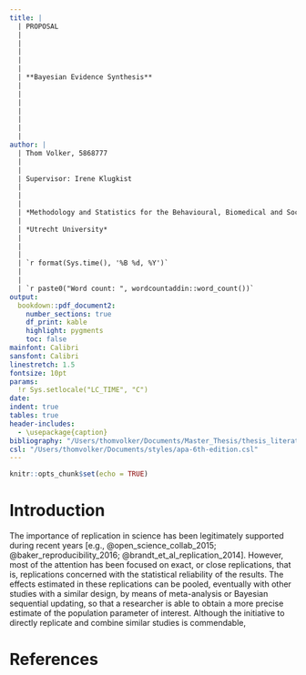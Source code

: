 ```yaml
---
title: |
  | PROPOSAL
  | 
  | 
  |
  |
  |
  | **Bayesian Evidence Synthesis**
  |
  |
  |
  |
  |
  |
  |
author: |
  | Thom Volker, 5868777
  |
  |
  | Supervisor: Irene Klugkist
  |
  |
  |
  | *Methodology and Statistics for the Behavioural, Biomedical and Social Sciences*
  |
  | *Utrecht University*
  |
  |
  |
  | `r format(Sys.time(), '%B %d, %Y')`
  |
  |
  | `r paste0("Word count: ", wordcountaddin::word_count())`
output: 
  bookdown::pdf_document2:
    number_sections: true
    df_print: kable
    highlight: pygments
    toc: false
mainfont: Calibri
sansfont: Calibri
linestretch: 1.5
fontsize: 10pt
params: 
  !r Sys.setlocale("LC_TIME", "C")
date: 
indent: true
tables: true
header-includes:
  - \usepackage{caption}
bibliography: "/Users/thomvolker/Documents/Master_Thesis/thesis_literature.bib"
csl: "/Users/thomvolker/Documents/styles/apa-6th-edition.csl"
---
```


```r
knitr::opts_chunk$set(echo = TRUE)
```


\newpage

# Introduction

The importance of replication in science has been legitimately supported during recent years [e.g., @open_science_collab_2015; @baker_reproducibility_2016; @brandt_et_al_replication_2014]. However, most of the attention has been focused on exact, or close replications, that is, replications concerned with the statistical reliability of the results. The effects estimated in these replications can be pooled, eventually with other studies with a similar design, by means of meta-analysis or Bayesian sequential updating, so that a researcher is able to obtain a more precise estimate of the population parameter of interest. Although the initiative to directly replicate and combine similar studies is commendable, 


<!--of such replications is commendable


Although this is a commendable initiative, direct replications lack some of the benefits offered by conceptual replications.


have severe shortcomings by themselves, as illustrated by @munafo_robust_2018. Most importantly, the authors stress that if researcher make use of flawed methods or study designs, methodological artefacts could be taken as truth. 


<!--
Although every single properly designed scientific study is a step in the right direction, a single study is also always insufficient

As of today, several methods for aggregating scientific evidence have been proposed. Examples are, but are not limited to, conventional (study-level) meta-analysis, individual-level meta-analysis and Bayesian updating. The advantages of such methods are numerous: (i) they enable researchers to establish effects over different studies, (ii) 

As of today, many methods for aggregating scientific evidence have been proposed. Two well-known examples are meta-analysis and Bayesian sequantial updating. Both methods aim at combining the multiple sources of evidence, either from multiple studies, or from collecting additional data.
-->

# References

\setlength{\parindent}{-0.2in}
\setlength{\leftskip}{0.2in}
\noindent

<div id="refs"></div>
